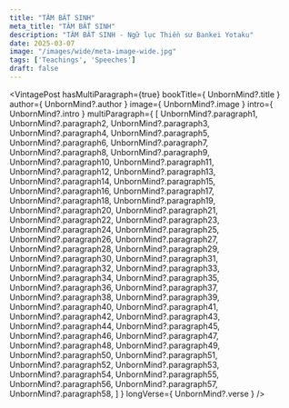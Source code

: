 ```yaml
---
title: "TÂM BẤT SINH"
meta_title: "TÂM BẤT SINH"
description: "TÂM BẤT SINH - Ngữ lục Thiền sư Bankei Yotaku"
date: 2025-03-07
image: "/images/wide/meta-image-wide.jpg"
tags: ['Teachings', 'Speeches']
draft: false
---
```



<div style="width: 50%; margin: auto">
  <YoutubePlaylist client:load playlistId={UnbornMind?.playlistId} title={UnbornMind?.title} />
</div>

<VintagePost
  hasMultiParagraph={true}
  bookTitle={ UnbornMind?.title }
  author={ UnbornMind?.author }
  image={ UnbornMind?.image }
  intro={ UnbornMind?.intro }
  multiParagraph={
    [
      UnbornMind?.paragraph1,
      UnbornMind?.paragraph2,
      UnbornMind?.paragraph3,
      UnbornMind?.paragraph4,
      UnbornMind?.paragraph5,
      UnbornMind?.paragraph6,
      UnbornMind?.paragraph7,
      UnbornMind?.paragraph8,
      UnbornMind?.paragraph9,
      UnbornMind?.paragraph10,
      UnbornMind?.paragraph11,
      UnbornMind?.paragraph12,
      UnbornMind?.paragraph13,
      UnbornMind?.paragraph14,
      UnbornMind?.paragraph15,
      UnbornMind?.paragraph16,
      UnbornMind?.paragraph17,
      UnbornMind?.paragraph18,
      UnbornMind?.paragraph19,
      UnbornMind?.paragraph20,
      UnbornMind?.paragraph21,
      UnbornMind?.paragraph22,
      UnbornMind?.paragraph23,
      UnbornMind?.paragraph24,
      UnbornMind?.paragraph25,
      UnbornMind?.paragraph26,
      UnbornMind?.paragraph27,
      UnbornMind?.paragraph28,
      UnbornMind?.paragraph29,
      UnbornMind?.paragraph30,
      UnbornMind?.paragraph31,
      UnbornMind?.paragraph32,
      UnbornMind?.paragraph33,
      UnbornMind?.paragraph34,
      UnbornMind?.paragraph35,
      UnbornMind?.paragraph36,
      UnbornMind?.paragraph37,
      UnbornMind?.paragraph38,
      UnbornMind?.paragraph39,
      UnbornMind?.paragraph40,
      UnbornMind?.paragraph41,
      UnbornMind?.paragraph42,
      UnbornMind?.paragraph43,
      UnbornMind?.paragraph44,
      UnbornMind?.paragraph45,
      UnbornMind?.paragraph46,
      UnbornMind?.paragraph47,
      UnbornMind?.paragraph48,
      UnbornMind?.paragraph49,
      UnbornMind?.paragraph50,
      UnbornMind?.paragraph51,
      UnbornMind?.paragraph52,
      UnbornMind?.paragraph53,
      UnbornMind?.paragraph54,
      UnbornMind?.paragraph55,
      UnbornMind?.paragraph56,
      UnbornMind?.paragraph57,
      UnbornMind?.paragraph58,
    ]
  }
  longVerse={ UnbornMind?.verse }
/>
